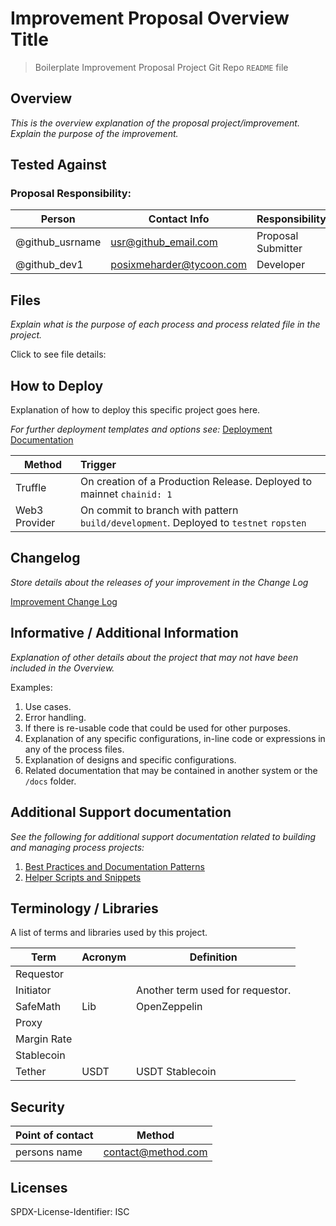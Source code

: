 # Improvement Proposal Overview Title

> Boilerplate Improvement Proposal Project Git Repo `README` file

## Overview

*This is the overview explanation of the *proposal* project/improvement. Explain
the purpose of the improvement.*

## Tested Against

<!-- You can find specific versioning information used here at https://gist.github.com/sambacha/116b0dfc5c99cc8905545d63002b8f94 -->

### Proposal Responsibility:

| Person          | Contact Info             | Responsibility     |
| --------------- | ------------------------ | ------------------ |
| @github_usrname | usr@github_email.com     | Proposal Submitter |
| @github_dev1    | posixmeharder@tycoon.com | Developer          |

## Files

_Explain what is the purpose of each process and process related file in the
project._

Click to see file details:

## How to Deploy

Explanation of how to deploy this specific project goes here.

_For further deployment templates and options see:_
[Deployment Documentation](docs/deployment.md)

| Method        | Trigger                                                                               |
| ------------- | :------------------------------------------------------------------------------------ |
| Truffle       | On creation of a Production Release. Deployed to mainnet `chainid: 1`                 |
| Web3 Provider | On commit to branch with pattern `build/development`. Deployed to `testnet` `ropsten` |

## Changelog

_Store details about the releases of your improvement in the Change Log_

[Improvement Change Log](#)

## Informative / Additional Information

_Explanation of other details about the project that may not have been included
in the Overview._

Examples:

1. Use cases.
1. Error handling.
1. If there is re-usable code that could be used for other purposes.
1. Explanation of any specific configurations, in-line code or expressions in
   any of the process files.
1. Explanation of designs and specific configurations.
1. Related documentation that may be contained in another system or the `/docs`
   folder.

## Additional Support documentation

_See the following for additional support documentation related to building and
managing process projects:_

1. [Best Practices and Documentation Patterns](docs/patterns.md)
1. [Helper Scripts and Snippets](docs/helpers.md)

## Terminology / Libraries

A list of terms and libraries used by this project.

| Term        | Acronym | Definition                       |
| ----------- | ------- | -------------------------------- |
| Requestor   |         |                                  |
| Initiator   |         | Another term used for requestor. |
| SafeMath    | Lib     | OpenZeppelin                     |
| Proxy       |         |                                  |
| Margin Rate |         |                                  |
| Stablecoin  |         |                                  |
| Tether      | USDT    | USDT Stablecoin                  |

## Security

| Point of contact | Method             |
| ---------------- | ------------------ |
| persons name     | contact@method.com |

## Licenses

SPDX-License-Identifier: ISC
